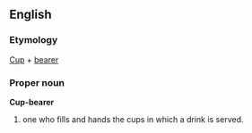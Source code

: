 ==English==
===Etymology===
[[Cup]] + [[bearer]]

===Proper noun===
'''Cup-bearer'''
{{wikipedia}}
# one who fills and hands the cups in which a drink is served.